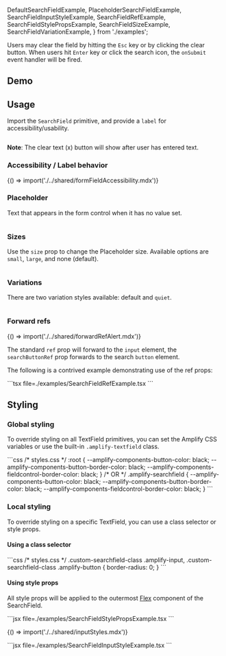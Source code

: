 
  DefaultSearchFieldExample,
  PlaceholderSearchFieldExample,
  SearchFieldInputStyleExample,
  SearchFieldRefExample,
  SearchFieldStylePropsExample,
  SearchFieldSizeExample,
  SearchFieldVariationExample,
} from './examples';

Users may clear the field by hitting the `Esc` key or by clicking the
clear button. When users hit `Enter` key or click the search icon, the `onSubmit` event handler will be fired.

## Demo

<SearchFieldDemo />

## Usage

Import the `SearchField` primitive, and provide a `label` for accessibility/usability.

<Example>
  <DefaultSearchFieldExample />
  
  <ExampleCode>

```jsx file=./examples/DefaultSearchFieldExample.tsx

```

  </ExampleCode>
</Example>

**Note**: The clear text (x) button will show after user has entered text.

### Accessibility / Label behavior

<Fragment>{() => import('./../shared/formFieldAccessibility.mdx')}</Fragment>

### Placeholder

Text that appears in the form control when it has no value set.

<Example>
  <PlaceholderSearchFieldExample />
  
  <ExampleCode>

```jsx file=./examples/PlaceholderSearchFieldExample.tsx

```

  </ExampleCode>
</Example>

### Sizes

Use the `size` prop to change the Placeholder size. Available options are `small`, `large`, and none (default).

<Example>
  <SearchFieldSizeExample />
  
  <ExampleCode>

```jsx file=./examples/SearchFieldSizeExample.tsx

```

  </ExampleCode>
</Example>

### Variations

There are two variation styles available: default and `quiet`.

<Example>
  <SearchFieldVariationExample />
  
  <ExampleCode>

```jsx file=./examples/SearchFieldVariationExample.tsx

```

  </ExampleCode>
</Example>

### Forward refs

<Fragment>{() => import('./../shared/forwardRefAlert.mdx')}</Fragment>

The standard `ref` prop will forward to the `input` element, the `searchButtonRef` prop forwards to the search `button` element.

The following is a contrived example demonstrating use of the ref props:

<Example>
  <SearchFieldRefExample />
  <ExampleCode>
    ```tsx file=./examples/SearchFieldRefExample.tsx ```
  </ExampleCode>
</Example>

## Styling

### Global styling

To override styling on all TextField primitives, you can set the Amplify CSS variables or use the built-in `.amplify-textfield` class.

<Example>
  <SearchField
    label="Globally styled search field"
    className="globally-styled-searchfield"
  />
  <ExampleCode>
    ```css
    /* styles.css */
    :root {
      --amplify-components-button-color: black;
      --amplify-components-button-border-color: black;
      --amplify-components-fieldcontrol-border-color: black;
    }
    /* OR */
    .amplify-searchfield {
      --amplify-components-button-color: black;
      --amplify-components-button-border-color: black;
      --amplify-components-fieldcontrol-border-color: black;
    }
    ```
  </ExampleCode>
</Example>

### Local styling

To override styling on a specific TextField, you can use a class selector or style props.

#### Using a class selector

<Example>
  <SearchField
    className="custom-searchfield-class"
    label="Square password field"
  />
  <ExampleCode>
    ```css
    /* styles.css */
    .custom-searchfield-class .amplify-input,
    .custom-searchfield-class .amplify-button {
      border-radius: 0;
    }
    ```
  </ExampleCode>
</Example>

#### Using style props

All style props will be applied to the outermost [Flex](/components/flex) component of the SearchField.

<Example>
  <SearchFieldStylePropsExample />
  <ExampleCode>
    ```jsx file=./examples/SearchFieldStylePropsExample.tsx ```
  </ExampleCode>
</Example>

<Fragment>{() => import('./../shared/inputStyles.mdx')}</Fragment>

<Example>
  <SearchFieldInputStyleExample />
  <ExampleCode>
    ```jsx file=./examples/SearchFieldInputStyleExample.tsx ```
  </ExampleCode>
</Example>
